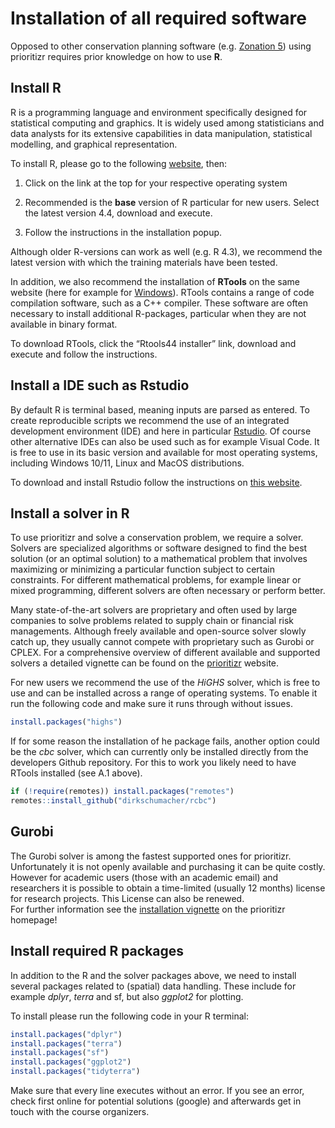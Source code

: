 # Installation of all required software {#sec-installation}

Opposed to other conservation planning software (e.g. [Zonation 5](https://zonationteam.github.io/Zonation5/ "Zonation 5 website")) using prioritizr requires prior knowledge on how to use **R**.

## Install R

R is a programming language and environment specifically designed for statistical computing and graphics. It is widely used among statisticians and data analysts for its extensive capabilities in data manipulation, statistical modelling, and graphical representation.

To install R, please go to the following [website](https://cran.r-project.org/ "R Cran website"), then:

1.  Click on the link at the top for your respective operating system

2.  Recommended is the **base** version of R particular for new users. Select the latest version 4.4, download and execute.

3.  Follow the instructions in the installation popup.

::: {.callout-note appearance="simple"}
Although older R-versions can work as well (e.g. R 4.3), we recommend the latest version with which the training materials have been tested.
:::

In addition, we also recommend the installation of **RTools** on the same website (here for example for [Windows](https://cran.r-project.org/bin/windows/Rtools/rtools44/rtools.html "RTools")). RTools contains a range of code compilation software, such as a C++ compiler. These software are often necessary to install additional R-packages, particular when they are not available in binary format.

To download RTools, click the "Rtools44 installer" link, download and execute and follow the instructions.

## Install a IDE such as Rstudio

By default R is terminal based, meaning inputs are parsed as entered. To create reproducible scripts we recommend the use of an integrated development environment (IDE) and here in particular [Rstudio](https://www.rstudio.com/products/rstudio/download/ "Rstudio download website"). Of course other alternative IDEs can also be used such as for example Visual Code. It is free to use in its basic version and available for most operating systems, including Windows 10/11, Linux and MacOS distributions.

To download and install Rstudio follow the instructions on [this website](https://posit.co/download/rstudio-desktop/).

## Install a solver in R

To use prioritizr and solve a conservation problem, we require a solver. Solvers are specialized algorithms or software designed to find the best solution (or an optimal solution) to a mathematical problem that involves maximizing or minimizing a particular function subject to certain constraints. For different mathematical problems, for example linear or mixed programming, different solvers are often necessary or perform better.

Many state-of-the-art solvers are proprietary and often used by large companies to solve problems related to supply chain or financial risk managements. Although freely available and open-source solver slowly catch up, they usually cannot compete with proprietary such as Gurobi or CPLEX. For a comprehensive overview of different available and supported solvers a detailed vignette can be found on the [prioritizr](https://prioritizr.net/articles/solver_benchmarks.html) website.

For new users we recommend the use of the *HiGHS* solver, which is free to use and can be installed across a range of operating systems. To enable it run the following code and make sure it runs through without issues.

```r
install.packages("highs")
```

If for some reason the installation of he package fails, another option could be the *cbc* solver, which can currently only be installed directly from the developers Github repository. For this to work you likely need to have RTools installed (see A.1 above).

```r
if (!require(remotes)) install.packages("remotes")
remotes::install_github("dirkschumacher/rcbc")

```

::: callout-tip
## Gurobi

The Gurobi solver is among the fastest supported ones for prioritizr. Unfortunately it is not openly available and purchasing it can be quite costly. However for academic users (those with an academic email) and researchers it is possible to obtain a time-limited (usually 12 months) license for research projects. This License can also be renewed. \
For further information see the [installation vignette](https://prioritizr.net/articles/gurobi_installation_guide.html "Installing Gurobi for academic users") on the prioritizr homepage!
:::

## Install required R packages

In addition to the R and the solver packages above, we need to install several packages related to (spatial) data handling. These include for example *dplyr*, *terra* and sf, but also *ggplot2* for plotting.

To install please run the following code in your R terminal:

```r
install.packages("dplyr")
install.packages("terra")
install.packages("sf")
install.packages("ggplot2")
install.packages("tidyterra")
```

Make sure that every line executes without an error. If you see an error, check first online for potential solutions (google) and afterwards get in touch with the course organizers.
